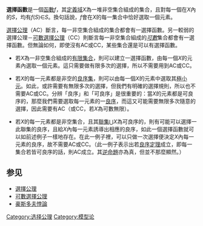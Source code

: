 '''選擇函數'''是一個[[函數|函數]]''f''，其[[定義域|定義域]]''X''為一堆非空集合組成的集合，且對每一個在''X''內的''S''，均有''f''(''S'')∈''S''。換句話說，''f''會在''X''的每一集合中恰好選取一個元素。

[[選擇公理|選擇公理]]（AC）斷言，每一非空集合組成的集合都會有一選擇函數。另一較弱的選擇公理－[[可數選擇公理|可數選擇公理]]（CC）則斷言每一非空集合組成的''[[可數集|可數]]''集合都會有一選擇函數。但無論如何，即使沒有AC或CC，某些集合還是可以有選擇函數。

*若''X''為一非空集合組成的[[有限集合|有限集合]]，則可以建立一選擇函數，由每一個''X''的元素內選取一個元素。這只需要做有限多次的選擇，所以不需要用到AC或CC。

*若''X''的每一元素都是非空的[[良序關係|良序集]]，則可以由每一個''X''的元素中選取其[[極小元|極小元]]。如此，或許需要有無限多次的選擇，但我們有明確的選擇規則，所以也不需要AC或CC。分辨「良序」和「可良序」是很重要的：當''X''的元素都是可良序的，那麼我們需要選取每一元素的一[[良序|良序]]，而這又可能需要無限多次隨意的選擇，因此需要有AC（或CC，若''X''為可數無限）。

*若''X''的每一元素都是非空集合，且其[[聯集|聯集]]<math>\bigcup X</math>為可良序的，則有可能可以選擇一此聯集的良序，且給''X''內每一元素誘導出相應的良序，如此一個選擇函數就可以如前述例子一樣地存在。在此一例子裡，可以只做一次選擇便決定''X''內每一元素的良序，故不需要AC或CC。（此一例子表示出若[[良序定理|良序定理]]成立，即每一集合若皆可良序的話，則AC成立。其[[逆命題|逆命題]]亦為真，但並不那麼顯然。）

==参见==
* [[選擇公理|選擇公理]]
* [[可數選擇公理|可數選擇公理]]
* [[豪斯多夫悖論|豪斯多夫悖論]]
{{planetmath|urlid=choicefunction|title=Choice function}}

[[Category:选择公理|Category:选择公理]]
[[Category:模型论|Category:模型论]]